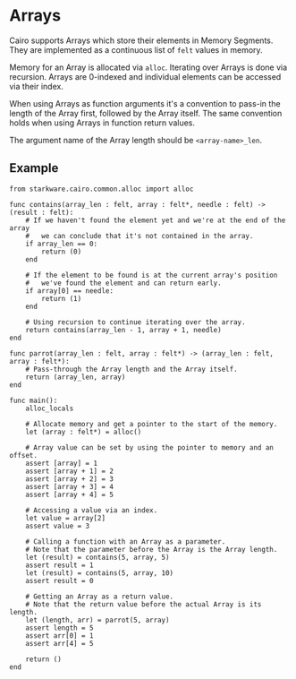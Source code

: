 # Arrays

Cairo supports Arrays which store their elements in Memory Segments. They are implemented as a continuous list of `felt` values in memory.

Memory for an Array is allocated via `alloc`. Iterating over Arrays is done via recursion. Arrays are 0-indexed and individual elements can be accessed via their index.

When using Arrays as function arguments it's a convention to pass-in the length of the Array first, followed by the Array itself. The same convention holds when using Arrays in function return values.

The argument name of the Array length should be `<array-name>_len`.

## Example

```
from starkware.cairo.common.alloc import alloc

func contains(array_len : felt, array : felt*, needle : felt) -> (result : felt):
    # If we haven't found the element yet and we're at the end of the array
    #   we can conclude that it's not contained in the array.
    if array_len == 0:
        return (0)
    end

    # If the element to be found is at the current array's position
    #   we've found the element and can return early.
    if array[0] == needle:
        return (1)
    end

    # Using recursion to continue iterating over the array.
    return contains(array_len - 1, array + 1, needle)
end

func parrot(array_len : felt, array : felt*) -> (array_len : felt, array : felt*):
    # Pass-through the Array length and the Array itself.
    return (array_len, array)
end

func main():
    alloc_locals

    # Allocate memory and get a pointer to the start of the memory.
    let (array : felt*) = alloc()

    # Array value can be set by using the pointer to memory and an offset.
    assert [array] = 1
    assert [array + 1] = 2
    assert [array + 2] = 3
    assert [array + 3] = 4
    assert [array + 4] = 5

    # Accessing a value via an index.
    let value = array[2]
    assert value = 3

    # Calling a function with an Array as a parameter.
    # Note that the parameter before the Array is the Array length.
    let (result) = contains(5, array, 5)
    assert result = 1
    let (result) = contains(5, array, 10)
    assert result = 0

    # Getting an Array as a return value.
    # Note that the return value before the actual Array is its length.
    let (length, arr) = parrot(5, array)
    assert length = 5
    assert arr[0] = 1
    assert arr[4] = 5

    return ()
end
```
